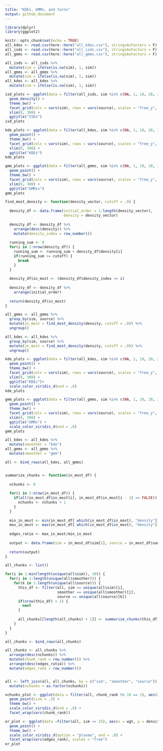 ```yaml
---
title: "KDEs, GMMs, and turns"
output: github_document
---
```


```r
library(dplyr)
library(ggplot2)

knitr::opts_chunk$set(echo = TRUE)
all_kdes <- read.csv(here::here("all_kdes.csv"), stringsAsFactors = F)
all_isds <- read.csv(here::here("all_isds.csv"), stringsAsFactors = F) 
all_gmms <- read.csv(here::here("all_gmms.csv"), stringsAsFactors = F)

all_isds <- all_isds %>%
  mutate(sim = ifelse(is.na(sim), 1, sim))
all_gmms <- all_gmms %>%
  mutate(sim = ifelse(is.na(sim), 1, sim))
all_kdes <- all_kdes %>%
  mutate(sim = ifelse(is.na(sim), 1, sim))

```

```r

isd_plots <- ggplot(data = filter(all_isds, sim %in% c(NA, 1, 10, 20, 30, 40, 50, 60, 70, 80, 90)), aes(x = wgt)) +
  geom_density() +
  theme_bw() +
  facet_grid(cols = vars(sim), rows = vars(source), scales = "free_y", drop = T) +
  xlim(0, 300) +
  ggtitle("ISDs")
isd_plots
```


```r

kde_plots <- ggplot(data = filter(all_kdes, sim %in% c(NA, 1, 10, 20, 30, 40, 50, 60, 70, 80, 90)), aes(x = wgt, y = density)) +
  geom_point() +
  theme_bw() +
  facet_grid(cols = vars(sim), rows = vars(source), scales = "free_y", drop = T) +
  xlim(0, 300) +
  ggtitle("KDEs")
kde_plots
```


```r

gmm_plots <- ggplot(data = filter(all_gmms, sim %in% c(NA, 1, 10, 20, 30, 40, 50, 60, 70, 80, 90)), aes(x = wgt, y = density)) +
  geom_point() +
  theme_bw() +
  facet_grid(cols = vars(sim), rows = vars(source), scales = "free_y", drop = T) +
  xlim(0, 300) +
  ggtitle("GMMss")
gmm_plots
```

```r

find_most_density <- function(density_vector, cutoff = .9) {
  
  density_df <- data.frame(initial_order = 1:length(density_vector),
                           density = density_vector)
  
  density_df <- density_df %>%
    arrange(desc(density)) %>%
    mutate(density_index = row_number())
  
  running_sum <- 0
  for(i in 1:nrow(density_df)) {
    running_sum <- running_sum + density_df$density[i]
    if(running_sum >= cutoff) {
      break
    }
  }
  
  density_df$in_most <- (density_df$density_index <= i)
  
  density_df <- density_df %>%
    arrange(initial_order)
  
  return(density_df$in_most)
}

all_gmms <- all_gmms %>%
  group_by(sim, source) %>%
  mutate(in_most = find_most_density(density, cutoff = .9)) %>%
  ungroup()

all_kdes <- all_kdes %>%
  group_by(sim, source) %>%
  mutate(in_most = find_most_density(density, cutoff = .9)) %>%
  ungroup()


```


```r

kde_plots <- ggplot(data = filter(all_kdes, sim %in% c(NA, 1, 10, 20, 30, 40, 50, 60, 70, 80, 90)), aes(x = wgt, y = density, color = in_most)) +
  geom_point() +
  theme_bw() +
  facet_grid(cols = vars(sim), rows = vars(source), scales = "free_y", drop = T) +
  xlim(0, 300) +
  ggtitle("KDEs")+
  scale_color_viridis_d(end = .6)
kde_plots
```


```r

gmm_plots <- ggplot(data = filter(all_gmms, sim %in% c(NA, 1, 10, 20, 30, 40, 50, 60, 70, 80, 90)), aes(x = wgt, y = density, color = in_most)) +
  geom_point() +
  theme_bw() +
  facet_grid(cols = vars(sim), rows = vars(source), scales = "free_y", drop = T) +
  xlim(0, 300) +
  ggtitle("GMMs") +
  scale_color_viridis_d(end = .6)
gmm_plots
```
```r

all_kdes <- all_kdes %>%
  mutate(smoother = "kde") 
all_gmms <- all_gmms %>% 
  mutate(smoother = "gmm")

all <- bind_rows(all_kdes, all_gmms)


summarize_chunks <- function(in_most_df) {
  
  nchunks <- 0
  
  for(i in 2:nrow(in_most_df)) {
    if(all(in_most_df$in_most[i], in_most_df$in_most[i - 1] == FALSE)) {
      nchunks <- nchunks + 1
    }
  }
  
  min_in_most <- min(in_most_df[ which(in_most_df$in_most), "density"])
  max_in_most <- max(in_most_df[ which(in_most_df$in_most), "density"])
  
  edges_ratio <- max_in_most/min_in_most
  
  output <- data.frame(sim = in_most_df$sim[1], source = in_most_df$source[1], smoother = in_most_df$smoother[1], nchunks = nchunks, edges_ratio = edges_ratio, stringsAsFactors = F)
  
  return(output)
}

all_chunks <- list() 

for(i in 1:min(length(unique(all$sim)), 30)) {
  for(j in 1:length(unique(all$smoother))) {
    for(k in 1:length(unique(all$source))) {
      this_df <- filter(all, sim == unique(all$sim)[i],
                        smoother == unique(all$smoother)[j],
                        source == unique(all$source)[k])
      if(nrow(this_df) < 1) {
        next
      }
      
      all_chunks[[length(all_chunks) + 1]] <- summarize_chunks(this_df)
    }
  }
}

all_chunks <- bind_rows(all_chunks)

all_chunks <- all_chunks %>%
  arrange(desc(nchunks)) %>%
  mutate(chunk_rank = row_number()) %>%
  arrange(desc(edges_ratio)) %>%
  mutate(edges_rank = row_number())


all <- left_join(all, all_chunks, by = c("sim", "smoother", "source")) %>%
  mutate(nchunks = as.factor(nchunks))


```

```r

nchunks_plot <- ggplot(data = filter(all, chunk_rank %% 10 == 1), aes(x = wgt, y = density, color = nchunks)) +
  geom_point(size = .5) +
  theme_bw() +
  scale_color_viridis_d(end = .8) +
  facet_wrap(vars(chunk_rank))

```


```r

er_plot <- ggplot(data =filter(all, sim <= 25), aes(x = wgt, y = density, color = nchunks, shape = in_most)) +
  geom_point() +
  theme_bw() +
  scale_color_viridis_d(option = "plasma", end = .8) +
  facet_wrap(vars(edges_rank), scales = "free")
er_plot

```
